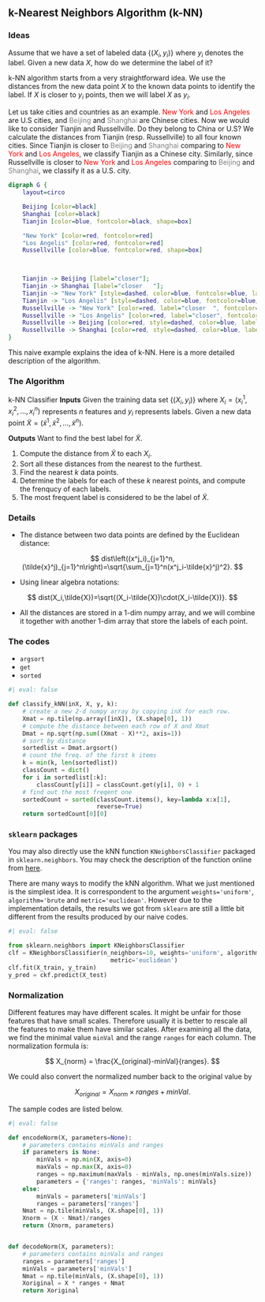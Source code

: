 ## k-Nearest Neighbors Algorithm (k-NN)

### Ideas
Assume that we have a set of labeled data $\{(X_i, y_i)\}$ where $y_i$ denotes the label. Given a new data $X$, how do we determine the label of it? 

k-NN algorithm starts from a very straightforward idea. We use the distances from the new data point $X$ to the known data points to identify the label. If $X$ is closer to $y_i$ points, then we will label $X$ as $y_i$. 

Let us take cities and countries as an example. <span style="color:red">New York</span> and <span style="color:red">Los Angeles</span> are U.S cities, and <span style="color:grey">Beijing</span> and <span style="color:grey">Shanghai</span> are Chinese cities. Now we would like to consider Tianjin and Russellville. Do they belong to China or U.S? We calculate the distances from Tianjin (resp. Russellville) to all four known cities. Since Tianjin is closer to <span style="color:grey">Beijing</span> and <span style="color:grey">Shanghai</span> comparing to <span style="color:red">New York</span> and <span style="color:red">Los Angeles</span>, we classify Tianjin as a Chinese city. Similarly, since Russellville is closer to <span style="color:red">New York</span> and <span style="color:red">Los Angeles</span> comparing to <span style="color:grey">Beijing</span> and <span style="color:grey">Shanghai</span>, we classify it as a U.S. city.



```dot
digraph G {
    layout=circo

    Beijing [color=black]
    Shanghai [color=black]
    Tianjin [color=blue, fontcolor=black, shape=box]

    "New York" [color=red, fontcolor=red]
    "Los Angelis" [color=red, fontcolor=red]
    Russellville [color=blue, fontcolor=red, shape=box]


 
    Tianjin -> Beijing [label="closer"];
    Tianjin -> Shanghai [label="closer   "];
    Tianjin -> "New York" [style=dashed, color=blue, fontcolor=blue, label=" far away"];
    Tianjin -> "Los Angelis" [style=dashed, color=blue, fontcolor=blue, label=" far away"];
    Russellville -> "New York" [color=red, label="closer  ", fontcolor=red];
    Russellville -> "Los Angelis" [color=red, label="closer", fontcolor=red];
    Russellville -> Beijing [color=red, style=dashed, color=blue, label="far away ", fontcolor=blue];
    Russellville -> Shanghai [color=red, style=dashed, color=blue, label="far away", fontcolor=blue];
}
```

This naive example explains the idea of k-NN. Here is a more detailed description of the algorithm. 

### The Algorithm

 k-NN Classifier
**Inputs** Given the training data set $\{(X_i, y_i)\}$ where $X_i=(x_i^1,x_i^2,\ldots,x_i^n)$ represents $n$ features and $y_i$ represents labels. Given a new data point $\tilde{X}=(\tilde{x}^1,\tilde{x}^2,\ldots,\tilde{x}^n)$.

**Outputs** Want to find the best label for $\tilde{X}$.

1. Compute the distance from $\tilde{X}$ to each $X_i$.
2. Sort all these distances from the nearest to the furthest. 
3. Find the nearest $k$ data points.
4. Determine the labels for each of these $k$ nearest points, and compute the frenqucy of each labels.
5. The most frequent label is considered to be the label of $\tilde{X}$.


### Details
- The distance between two data points are defined by the Euclidean distance:
  
$$
dist\left((x^j_i)_{j=1}^n, (\tilde{x}^j)_{j=1}^n\right)=\sqrt{\sum_{j=1}^n(x^j_i-\tilde{x}^j)^2}.
$$
  
- Using linear algebra notations: 
  
$$
dist(X_i,\tilde{X})=\sqrt{(X_i-\tilde{X})\cdot(X_i-\tilde{X})}.
$$

- All the distances are stored in a $1$-dim numpy array, and we will combine it together with another $1$-dim array that store the labels of each point.

### The codes

- `argsort`
- `get`
- `sorted`

```python
#| eval: false

def classify_kNN(inX, X, y, k):
    # create a new 2-d numpy array by copying inX for each row.
    Xmat = np.tile(np.array([inX]), (X.shape[0], 1))
    # compute the distance between each row of X and Xmat
    Dmat = np.sqrt(np.sum((Xmat - X)**2, axis=1))
    # sort by distance
    sortedlist = Dmat.argsort()
    # count the freq. of the first k items
    k = min(k, len(sortedlist))
    classCount = dict()
    for i in sortedlist[:k]:
        classCount[y[i]] = classCount.get(y[i], 0) + 1
    # find out the most freqent one
    sortedCount = sorted(classCount.items(), key=lambda x:x[1],
                         reverse=True)
    return sortedCount[0][0]
```

### `sklearn` packages
You may also directly use the kNN function `KNeighborsClassifier` packaged in `sklearn.neighbors`. You may check the description of the function online from [here](https://scikit-learn.org/stable/modules/generated/sklearn.neighbors.KNeighborsClassifier.html).

There are many ways to modify the kNN algorithm. What we just mentioned is the simplest idea. It is correspondent to the argument `weights='uniform'`, `algorithm='brute` and `metric='euclidean'`. However due to the implementation details, the results we got from `sklearn` are still a little bit different from the results produced by our naive codes.

```python
#| eval: false

from sklearn.neighbors import KNeighborsClassifier
clf = KNeighborsClassifier(n_neighbors=10, weights='uniform', algorithm='brute',
                             metric='euclidean')
clf.fit(X_train, y_train)
y_pred = ckf.predict(X_test)
```


### Normalization
Different features may have different scales. It might be unfair for those features that have small scales. Therefore usually it is better to rescale all the features to make them have similar scales. After examining all the data, we find the minimal value `minVal` and the range `ranges` for each column. The normalization formula is:

$$
X_{norm} = \frac{X_{original}-minVal}{ranges}.
$$

We could also convert the normalized number back to the original value by 

$$
X_{original} = X_{norm} \times ranges + minVal.
$$

The sample codes are listed below.

```python
#| eval: false

def encodeNorm(X, parameters=None):
    # parameters contains minVals and ranges
    if parameters is None:
        minVals = np.min(X, axis=0)
        maxVals = np.max(X, axis=0)
        ranges = np.maximum(maxVals - minVals, np.ones(minVals.size))
        parameters = {'ranges': ranges, 'minVals': minVals}
    else:
        minVals = parameters['minVals']
        ranges = parameters['ranges']
    Nmat = np.tile(minVals, (X.shape[0], 1))
    Xnorm = (X - Nmat)/ranges
    return (Xnorm, parameters)


def decodeNorm(X, parameters):
    # parameters contains minVals and ranges
    ranges = parameters['ranges']
    minVals = parameters['minVals']
    Nmat = np.tile(minVals, (X.shape[0], 1))
    Xoriginal = X * ranges + Nmat
    return Xoriginal
```

